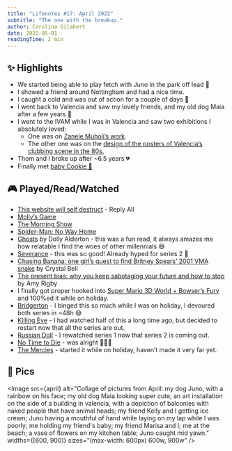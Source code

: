 ```yaml
---
title: "Lifenotes #17: April 2022"
subtitle: "The one with the breakup."
author: Carolina Gilabert
date: 2022-05-01
readingTime: 2 min
---
```



## ✨ Highlights

- We started being able to play fetch with Juno in the park off lead 🎉
- I showed a friend around Nottingham and had a nice time.
- I caught a cold and was out of action for a couple of days 🤧
- I went back to Valencia and saw my lovely friends, and my old dog Maia after a few years 💛
- I went to the IVAM while I was in Valencia and saw two exhibitions I absolutely loved:
  - One was on [Zanele Muholi’s work](https://www.ivam.es/en/exposiciones/zanele-muholi/).
  - The other one was on the [design of the posters of Valencia’s clubbing scene in the 80s.](https://www.ivam.es/en/exposiciones/ruta-grafica-designs-for-the-sound-of-valencia/)
- Thom and I broke up after ~6.5 years 💔
- Finally met [baby Cookie 🍪](https://www.jvt.me/tags/cookie/)

## 🎮 Played/Read/Watched

- [This website will self destruct](https://overcast.fm/+TKZIju3po) - Reply All
- [Molly’s Game](https://www.imdb.com/title/tt4209788)
- [The Morning Show](https://www.imdb.com/title/tt7203552)
- [Spider-Man: No Way Home](https://www.imdb.com/title/tt10872600)
- [Ghosts](https://uk.bookshop.org/books/ghosts-the-top-10-sunday-times-bestseller-2020/9780241988688) by Dolly Alderton - this was a fun read, it always amazes me how relatable I find the woes of other millennials 😅
- [Severance](https://www.imdb.com/title/tt11280740) - this was so good! Already hyped for series 2 🎉
- [Chasing Banana: one girl’s quest to find Britney Spears’ 2001 VMA snake](https://www.mtv.com/news/2922939/britney-spears-vmas-snake-found/) by Crystal Bell
- [The present bias: why you keep sabotaging your future and how to stop](https://blog.trello.com/the-present-bias-why-you-keep-sabotaging-your-future-and-how-to-stop) by Amy Rigby
- I finally got proper hooked into [Super Mario 3D World + Bowser’s Fury](https://www.nintendo.co.uk/Games/Nintendo-Switch-games/Super-Mario-3D-World-Bowser-s-Fury-1832228.html) and 100%ed it while on holiday.
- [Bridgerton](https://www.imdb.com/title/tt8740790/) - I binged this so much while I was on holiday, I devoured both series in ~48h 😅
- [Killing Eve](https://www.imdb.com/title/tt7016936/) - I had watched half of this a long time ago, but decided to restart now that all the series are out.
- [Russian Doll](https://www.imdb.com/title/tt7520794/) - I rewatched series 1 now that series 2 is coming out.
- [No Time to Die](https://www.imdb.com/title/tt2382320/) - was alright 🤷🏼‍♀️
- [The Mercies](https://uk.bookshop.org/books/the-mercies/9781529075076) - started it while on holiday, haven’t made it very far yet.

## 📸 Pics

<Image
  src={april}
  alt="Collage of pictures from April: my dog Juno, with a rainbow on his face; my old dog Maia looking super cute; an art installation on the side of a building in valencia, with a depiction of balconies with naked people that have animal heads; my friend Kelly and I getting ice cream; Juno having a mouthful of hand while laying on my lap while I was poorly; me holding my friend's baby; my friend Marisa and I; me at the beach; a vase of flowers on my kitchen table; Juno caught mid yawn."
  widths={[600, 900]}
  sizes="(max-width: 600px) 600w, 900w"
/>
